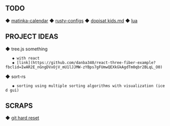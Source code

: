 == TODO ==
◆ [[matinka-calendar]]
◆ [[rusty-configs]]
◆ [[dopisat kids.md]]
◆ [[lua]]

== PROJECT IDEAS ==
◆ tree.js something
    ◆ with react
    ◆ [link](https://github.com/danba340/react-three-fiber-example?fbclid=IwAR2E_nGngDVxOjV_mU1lJJMW-zYBps7gFUmwQEXkGkAgdTm0qbr2BLqL_O0)
◆ sort-rs
    ◆ sorting using multiple sorting algorithms with visualization (iced gui)




== SCRAPS ==
◆ [[git hard reset]]
